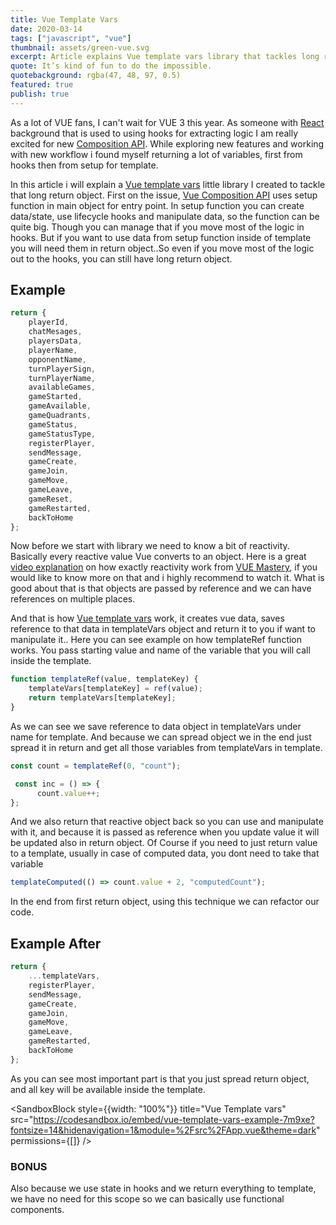 ```yaml
---
title: Vue Template Vars
date: 2020-03-14
tags: ["javascript", "vue"]
thumbnail: assets/green-vue.svg
excerpt: Article explains Vue template vars library that tackles long return object from setup in VUE Composition Api. It explains how it uses reactivity object to work.
quote: It’s kind of fun to do the impossible.
quotebackground: rgba(47, 48, 97, 0.5)
featured: true
publish: true
---
```


As a lot of VUE fans, I can't wait for VUE 3 this year. As someone with [React](https://reactjs.org/) background that is used to using hooks for extracting logic I am really excited for new [Composition API](https://composition-api.vuejs.org/). While exploring new features and working with new workflow i found myself returning a lot of variables, first from hooks then from setup for template.

In this article i will explain a [Vue template vars](https://www.npmjs.com/package/vue-template-vars) little library I created to tackle that long return object. First on the issue, [Vue Composition API](https://composition-api.vuejs.org/) uses setup function in main object for entry point. In setup function you can create data/state, use lifecycle hooks and manipulate data, so the function can be quite big. Though you can manage that if you move most of the logic in hooks. But if you want to use data from setup function inside of template you will need them in return object..So even if you move most of the logic out to the hooks, you can still have long return object. 

## Example

```javascript
return {
    playerId,
    chatMesages,
    playersData,
    playerName,
    opponentName,
    turnPlayerSign,
    turnPlayerName,
    availableGames,
    gameStarted,
    gameAvailable,
    gameQuadrants,
    gameStatus,
    gameStatusType,
    registerPlayer,
    sendMessage,
    gameCreate,
    gameJoin,
    gameMove,
    gameLeave,
    gameReset,
    gameRestarted,
    backToHome
};
```

Now before we start with library we need to know a bit of reactivity. Basically every reactive value Vue converts to an object. Here is a great [video explanation](https://www.youtube.com/watch?v=7Cjb7Xj8fEI) on how exactly reactivity work from [VUE Mastery](https://www.vuemastery.com/), if you would like to know more on that and i highly recommend to watch it. What is good about that is that objects are passed by reference and we can have references on multiple places. 

And that is how [Vue template vars](https://www.npmjs.com/package/vue-template-vars) work, it creates vue data, saves reference to that data in templateVars object and return it to you if want to manipulate it.. Here you can see example on how templateRef function works. You pass starting value and name of the variable that you will call inside the template.

```javascript
function templateRef(value, templateKey) {
    templateVars[templateKey] = ref(value);
    return templateVars[templateKey];
}
```

As we can see we save reference to data object in templateVars under name for template. And because we can spread object we in the end just spread it in return and get all those variables from templateVars in template.

```javascript
const count = templateRef(0, "count");

 const inc = () => {
      count.value++;
};
```

And we also return that reactive object back so you can use and manipulate with it, and because it is passed as reference when you update value it will be updated also in return object. Of Course if you need to just return value to a template, usually in case of computed data, you dont need to take that variable

```javascript
templateComputed(() => count.value + 2, "computedCount");
```

In the end from first return object, using this technique we can refactor our code.

## Example After

```javascript
return {
    ...templateVars,
    registerPlayer,
    sendMessage,
    gameCreate,
    gameJoin,
    gameMove,
    gameLeave,
    gameRestarted,
    backToHome
};
```

As you can see most important part is that you just spread return object, and all key will be available inside the template.

<SandboxBlock style={{width: "100%"}} title="Vue Template vars" src="https://codesandbox.io/embed/vue-template-vars-example-7m9xe?fontsize=14&hidenavigation=1&module=%2Fsrc%2FApp.vue&theme=dark" permissions={[]} />

### BONUS

Also because we use state in hooks and we return everything to template, we have no need for this scope so we can basically use functional components. 
